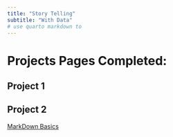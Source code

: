 ```yaml
---
title: "Story Telling"
subtitle: "With Data"
# use quarto markdown to 
---
```


# Projects Pages Completed:

## Project 1
## Project 2

[MarkDown Basics](https://quarto.org/docs/authoring/markdown-basics.html#links-images)
